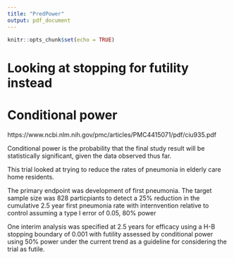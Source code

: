 ```yaml
---
title: "PredPower"
output: pdf_document
---
```


```r
knitr::opts_chunk$set(echo = TRUE)
```

# Looking at stopping for futility instead

# Conditional power

https://www.ncbi.nlm.nih.gov/pmc/articles/PMC4415071/pdf/ciu935.pdf

Conditional power is the probability that the final study result will be statistically significant, given the data observed thus far.

This trial looked at trying to reduce the rates of pneumonia in elderly care home residents. 

The primary endpoint was development of first pneumonia. The target sample size was 828 particpiants to detect a 25% reduction in the cumulative 2.5 year first pneumonia rate with internvention relative to control assuming a type I error of 0.05, 80% power

One interim analysis was specified at 2.5 years for efficacy using a H-B stopping boundary of 0.001 with futility assessed by conditional power using 50% power under the current trend as a guideline for considering the trial as futile. 




